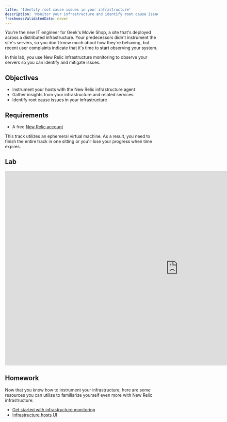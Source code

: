 ```yaml
---
title: 'Identify root cause issues in your infrastructure'
description: 'Monitor your infrastructure and identify root cause issues'
freshnessValidatedDate: never
---
```


You're the new IT engineer for Geek's Movie Shop, a site that's deployed across a distributed infrastructure. Your predecessors didn't instrument the site's servers, so you don't know much about how they're behaving, but recent user complaints indicate that it's time to start observing your system.

In this lab, you use New Relic infrastructure monitoring to observe your servers so you can identify and mitigate issues.

## Objectives

- Instrument your hosts with the New Relic infrastructure agent
- Gather insights from your infrastructure and related services
- Identify root cause issues in your infrastructure

## Requirements

- A free [New Relic account](https://newrelic.com/signup)

<Callout variant="important">

This track utilizes an ephemeral virtual machine. As a result, you need to finish the entire track in one sitting or you'll lose your progress when time expires.

</Callout>

## Lab

<iframe width="1140" height="640" sandbox="allow-same-origin allow-scripts allow-popups allow-forms allow-modals" src="https://play.instruqt.com/embed/newrelic/tracks/infra?token=em_Pobw3i01bYj-pScM" style="border: 0;"></iframe>

## Homework

Now that you know how to instrument your infrastructure, here are some resources you can utilize to familiarize yourself even more with New Relic infrastructure:

- [Get started with infrastructure monitoring](/docs/infrastructure/infrastructure-monitoring/get-started/get-started-infrastructure-monitoring/)
- [Infrastructure hosts UI](/docs/infrastructure/infrastructure-ui-pages/infra-hosts-ui-page)
